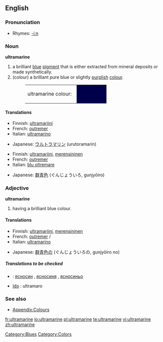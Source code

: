 {{wikipedia}}
==English==

===Pronunciation===
*Rhymes: [[Rhymes:English:-iːn|-iːn]]

===Noun===
'''ultramarine'''

# a brilliant [[blue]] [[pigment]] that is either extracted from mineral deposits or made synthetically.
# (colour) a brilliant pure blue or slightly [[purple|purplish]] [[color|colour]].
#:<table><tr><td>ultramarine colour: &nbsp;</td><td bgcolor="#00004A" width="80">&nbsp; </td></tr></table>

====Translations====
{{trans-top|pigment}}
*Finnish: [[ultramariini]]
*French: [[outremer]] {{m}}
*Italian: [[ultramarino]]  {{m}}
{{trans-mid}}
*Japanese: [[ウルトラマリン]] (urutoramarin)
{{trans-bottom}}

{{trans-top|colour}}
*Finnish: [[ultramariini]], [[merensininen]]
*French: [[outremer]] {{m}}
*Italian: [[blu oltremare]]  {{m}}
{{trans-mid}}
*Japanese: [[群青色]] (ぐんじょういろ, gunjyōiro)
{{trans-bottom}}

===Adjective===
'''ultramarine'''

# having a brilliant blue colour.

====Translations====
{{trans-top|colour}}
*Finnish: [[ultramariini]], [[merensininen]]
*French: [[outremer]] {{m}}/{{f}}
*Italian: [[ultramarino]]
{{trans-mid}}
*Japanese: [[群青色]]の (ぐんじょういろの, gunjyōiro no)
{{trans-bottom}}

=====Translations to be checked=====
{{checktrans}}
<!--Remove this section once all of the translations below have been moved into the tables above.-->

*{{ttbc|Bulgarian}}: [[ясносин]] {{m}}, [[ясносиня]] {{f}}, [[ясносиньо]] {{n}}
* [[w:Ido|Ido]] : ultramaro

===See also===
*[[Appendix:Colours]]

[[Category:Blues]]
[[Category:Colors]]

[[fr:ultramarine]]
[[io:ultramarine]]
[[pl:ultramarine]]
[[te:ultramarine]]
[[vi:ultramarine]]
[[zh:ultramarine]]